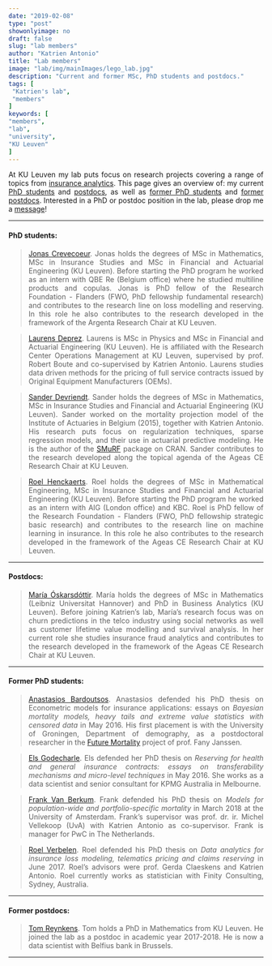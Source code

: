 ```yaml
---
date: "2019-02-08"
type: "post"
showonlyimage: no
draft: false
slug: "lab members"
author: "Katrien Antonio" 
title: "Lab members"
image: "lab/img/mainImages/lego_lab.jpg"
description: "Current and former MSc, PhD students and postdocs."
tags: [
 "Katrien's lab",
 "members"
]
keywords: [
"members",
"lab",
"university",
"KU Leuven"
]
---
```


<p align="justify">At KU Leuven my lab puts focus on research projects covering a range of topics from 
<a href="http://katrienantonio.github.io/projects" target="_blank">insurance analytics</a>. This page gives an overview of: my current [PhD students](#PhD-students) and [postdocs](#postdocs), as well as [former PhD students](#former-PhD-students) and [former postdocs](#former-postdocs). Interested in a PhD or postdoc position in the lab, please drop me a [message](mailto:katrien.antonio@kuleuven.be)!</p> 

***
#### PhD students:{#PhD-students}

><p align="justify"><a href="https://www.linkedin.com/in/jonas-crevecoeur-5a6b87136/?originalSubdomain=be" target="_blank">Jonas Crevecoeur</a>. Jonas holds the degrees of MSc in Mathematics, MSc in Insurance Studies and MSc in Financial and Actuarial Engineering (KU Leuven). Before starting the PhD program he worked as an intern with QBE Re (Belgium office) where he studied multiline products and copulas. Jonas is PhD fellow of the Research Foundation - Flanders (FWO, PhD fellowship fundamental research) and contributes to the research line on loss modelling and reserving. In this role he also contributes to the research developed in the framework of the Argenta Research Chair at KU Leuven.</p>

> <p align="justify"><a href="https://www.linkedin.com/in/laurens-deprez-3a830b11b/"target="_blank">Laurens Deprez</a>. Laurens is MSc in Physics and MSc in Financial and Actuarial Engineering (KU Leuven). He is affiliated with the Research Center Operations Management at KU Leuven, supervised by prof. Robert Boute and co-supervised by Katrien Antonio. Laurens studies data driven methods for the pricing of full service contracts issued by Original Equipment Manufacturers (OEMs).</p>

> <p align="justify"><a href="https://www.linkedin.com/in/sander-devriendt/"target="_blank">Sander Devriendt</a>. Sander holds the degrees of MSc in Mathematics, MSc in Insurance Studies and Financial and Actuarial Engineering (KU Leuven). Sander worked on the mortality projection model of the Institute of Actuaries in Belgium (2015), together with Katrien Antonio. His research puts focus on regularization techniques, sparse regression models, and their use in actuarial predictive modeling. He is the author of the <a href="https://cran.r-project.org/web/packages/smurf/index.html"target="_blank">SMuRF</a> package on CRAN. Sander contributes to the research developed along the topical agenda of the Ageas CE Research Chair at KU Leuven.</p>

> <p align="justify"><a href="https://www.linkedin.com/in/roelhenckaerts/"target="_blank">Roel Henckaerts</a>. Roel holds the degrees of MSc in Mathematical Engineering, MSc in Insurance Studies and Financial and Actuarial Engineering (KU Leuven). Before starting the PhD program he worked as an intern with AIG (London office) and KBC. Roel is PhD fellow of the Research Foundation - Flanders (FWO, PhD fellowship strategic basic research) and contributes to the research line on machine learning in insurance. In this role he also contributes to the research developed in the framework of the Ageas CE Research Chair at KU Leuven.</p>

***
#### Postdocs:{#postdocs}

> <p align="justify"><a href="https://www.linkedin.com/in/mariaoskarsdottir/?originalSubdomain=be/"target="_blank">María Óskarsdóttir</a>. María holds the degrees of MSc in Mathematics (Leibniz Universitat Hannover) and PhD in Business Analytics (KU Leuven). Before joining Katrien's lab, María's research focus was on churn predictions in the telco industry using social networks as well as customer lifetime value modelling and survival analysis. In her current role she studies insurance fraud analytics and contributes to the research developed in the framework of the Ageas CE Research Chair at KU Leuven.</p>

***

#### Former PhD students:{#former-PhD-students}

> <p align="justify"><a href="https://www.linkedin.com/in/abardoutsos/?locale=de_DE"target="_blank">Anastasios Bardoutsos</a>. Anastasios defended his PhD thesis on Econometric models for insurance applications: essays on *Bayesian mortality models, heavy tails and extreme value statistics with censored data* in May 2016. His first placement is with the University of Groningen, Department of demography, as a postdoctoral researcher in the <a href="https://www.rug.nl/research/ursi/research-projects/future-mortality/"target="_blank">Future Mortality</a> project of prof. Fany Janssen.</p>

> <p align="justify"><a href="https://www.linkedin.com/in/elsgodecharle/?originalSubdomain=au"target="_blank">Els Godecharle</a>. Els defended her PhD thesis on *Reserving for health and general insurance contracts: essays on transferability mechanisms and micro-level techniques* in May 2016. She works as a data scientist and senior consultant for KPMG Australia in Melbourne.</p>

> <p align="justify"><a href="https://www.linkedin.com/in/mariaoskarsdottir/?originalSubdomain=be/"target="_blank">Frank Van Berkum</a>. Frank defended his PhD thesis on *
Models for population-wide and portfolio-specific mortality* in March 2018 at the University of Amsterdam. Frank's supervisor was prof. dr. ir. Michel Vellekoop (UvA) with Katrien Antonio as co-supervisor. Frank is manager for PwC in The Netherlands.</p>

> <p align="justify"><a href="https://www.linkedin.com/in/roel-verbelen-ab0b14a5/?originalSubdomain=be/"target="_blank">Roel Verbelen</a>. Roel defended his PhD thesis on *Data analytics for insurance loss modeling, telematics pricing and claims reserving* in June 2017. Roel's advisors were prof. Gerda Claeskens and Katrien Antonio. Roel currently works as statistician with Finity Consulting, Sydney, Australia.</p>

***

#### Former postdocs:{#former-postdocs}

> <p align="justify"><a href="https://www.linkedin.com/in/tom-reynkens-36988149/"target="_blank">Tom Reynkens</a>. Tom holds a PhD in Mathematics from KU Leuven. He joined the lab as a postdoc in academic year 2017-2018. He is now a data scientist with Belfius bank in Brussels.</p>

***
